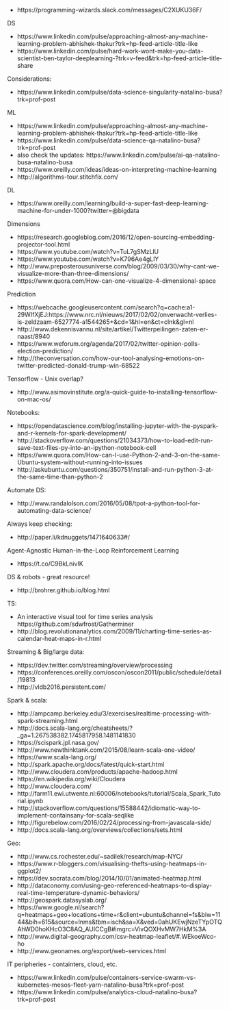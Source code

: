 
- https://programming-wizards.slack.com/messages/C2XUKU36F/


DS


- https://www.linkedin.com/pulse/approaching-almost-any-machine-learning-problem-abhishek-thakur?trk=hp-feed-article-title-like
- https://www.linkedin.com/pulse/hard-work-wont-make-you-data-scientist-ben-taylor-deeplearning-?trk=v-feed&trk=hp-feed-article-title-share

Considerations:

- https://www.linkedin.com/pulse/data-science-singularity-natalino-busa?trk=prof-post



ML

- https://www.linkedin.com/pulse/approaching-almost-any-machine-learning-problem-abhishek-thakur?trk=hp-feed-article-title-like
- https://www.linkedin.com/pulse/data-science-qa-natalino-busa?trk=prof-post 
- also check the updates: https://www.linkedin.com/pulse/ai-qa-natalino-busa-natalino-busa
- https://www.oreilly.com/ideas/ideas-on-interpreting-machine-learning
- http://algorithms-tour.stitchfix.com/

DL

- https://www.oreilly.com/learning/build-a-super-fast-deep-learning-machine-for-under-1000?twitter=@bigdata

Dimensions

- https://research.googleblog.com/2016/12/open-sourcing-embedding-projector-tool.html
- https://www.youtube.com/watch?v=TuL7gSMzLlU
- https://www.youtube.com/watch?v=K796Ae4gLlY
- http://www.preposterousuniverse.com/blog/2009/03/30/why-cant-we-visualize-more-than-three-dimensions/ 
- https://www.quora.com/How-can-one-visualize-4-dimensional-space


Prediction

- https://webcache.googleusercontent.com/search?q=cache:a1-29WIfXjEJ:https://www.nrc.nl/nieuws/2017/02/02/onverwacht-verlies-is-zeldzaam-6527774-a1544265+&cd=1&hl=en&ct=clnk&gl=nl
- http://www.dekennisvannu.nl/site/artikel/Twitterpeilingen-zaten-er-naast/8940
- https://www.weforum.org/agenda/2017/02/twitter-opinion-polls-election-prediction/ 
- http://theconversation.com/how-our-tool-analysing-emotions-on-twitter-predicted-donald-trump-win-68522



Tensorflow - Unix overlap?

- http://www.asimovinstitute.org/a-quick-guide-to-installing-tensorflow-on-mac-os/


Notebooks:

- https://opendatascience.com/blog/installing-jupyter-with-the-pyspark-and-r-kernels-for-spark-development/
- http://stackoverflow.com/questions/21034373/how-to-load-edit-run-save-text-files-py-into-an-ipython-notebook-cell
- https://www.quora.com/How-can-I-use-Python-2-and-3-on-the-same-Ubuntu-system-without-running-into-issues
- http://askubuntu.com/questions/350751/install-and-run-python-3-at-the-same-time-than-python-2

Automate DS:

- http://www.randalolson.com/2016/05/08/tpot-a-python-tool-for-automating-data-science/


Always keep checking:

- http://paper.li/kdnuggets/1471640633#/

Agent-Agnostic Human-in-the-Loop Reinforcement Learning

- https://t.co/C9BkLnivIK


DS & robots - great resource!

- http://brohrer.github.io/blog.html


TS:

- An interactive visual tool for time series analysis https://github.com/sdwfrost/Gatherminer
- http://blog.revolutionanalytics.com/2009/11/charting-time-series-as-calendar-heat-maps-in-r.html


Streaming & Big/large data:

- https://dev.twitter.com/streaming/overview/processing
- https://conferences.oreilly.com/oscon/oscon2011/public/schedule/detail/19813
- http://vldb2016.persistent.com/


Spark & scala:

- http://ampcamp.berkeley.edu/3/exercises/realtime-processing-with-spark-streaming.html
- http://docs.scala-lang.org/cheatsheets/?_ga=1.267538382.1745817958.1481141830
- https://scispark.jpl.nasa.gov/
- http://www.newthinktank.com/2015/08/learn-scala-one-video/
- https://www.scala-lang.org/
- http://spark.apache.org/docs/latest/quick-start.html
- http://www.cloudera.com/products/apache-hadoop.html
- https://en.wikipedia.org/wiki/Cloudera
- http://www.cloudera.com/
- http://farm11.ewi.utwente.nl:60006/notebooks/tutorial/Scala_Spark_Tutorial.ipynb
- http://stackoverflow.com/questions/15588442/idiomatic-way-to-implement-containsany-for-scala-seqlike
- http://figurebelow.com/2016/02/24/processing-from-javascala-side/
- http://docs.scala-lang.org/overviews/collections/sets.html


Geo:

- http://www.cs.rochester.edu/~sadilek/research/map-NYC/ 
- https://www.r-bloggers.com/visualising-thefts-using-heatmaps-in-ggplot2/
- https://dev.socrata.com/blog/2014/10/01/animated-heatmap.html
- http://dataconomy.com/using-geo-referenced-heatmaps-to-display-real-time-temperature-dynamic-behaviors/
- http://geospark.datasyslab.org/
- https://www.google.nl/search?q=heatmaps+geo+locations+time+r&client=ubuntu&channel=fs&biw=1144&bih=615&source=lnms&tbm=isch&sa=X&ved=0ahUKEwjNzeTYpOTQAhWD0hoKHcO3C8AQ_AUICCgB#imgrc=VivQOXHvMW7HkM%3A
- http://www.digital-geography.com/csv-heatmap-leaflet/#.WEkoeWco-ho
- http://www.geonames.org/export/web-services.html


IT peripheries - containters, cloud, etc.

- https://www.linkedin.com/pulse/containers-service-swarm-vs-kubernetes-mesos-fleet-yarn-natalino-busa?trk=prof-post 
- https://www.linkedin.com/pulse/analytics-cloud-natalino-busa?trk=prof-post




